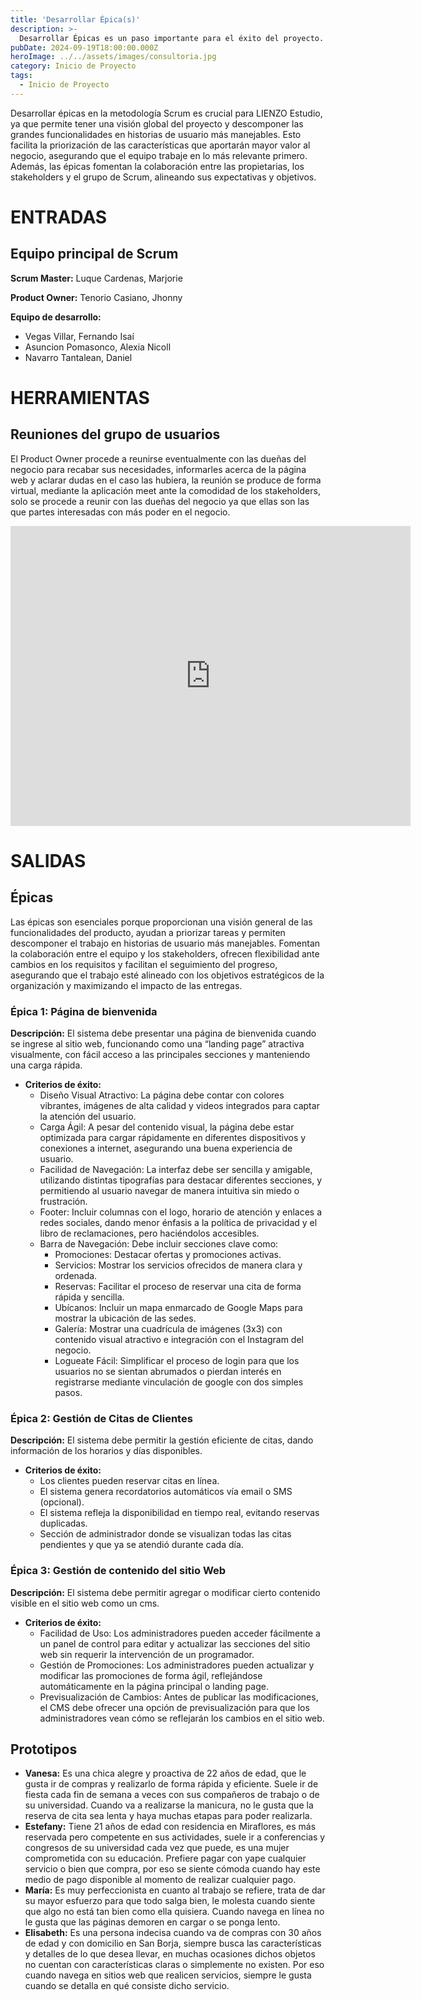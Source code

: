 ```yaml
---
title: 'Desarrollar Épica(s)'
description: >-
  Desarrollar Épicas es un paso importante para el éxito del proyecto.
pubDate: 2024-09-19T18:00:00.000Z
heroImage: ../../assets/images/consultoria.jpg
category: Inicio de Proyecto
tags:
  - Inicio de Proyecto
---
```


Desarrollar épicas en la metodología Scrum es crucial para LIENZO Estudio, ya que
permite tener una visión global del proyecto y descomponer las grandes funcionalidades en
historias de usuario más manejables. Esto facilita la priorización de las características que
aportarán mayor valor al negocio, asegurando que el equipo trabaje en lo más relevante primero.
Además, las épicas fomentan la colaboración entre las propietarias, los stakeholders y el grupo de Scrum,
alineando sus expectativas y objetivos.

# ENTRADAS

## Equipo principal de Scrum

**Scrum Master:** Luque Cardenas, Marjorie

**Product Owner:** Tenorio Casiano, Jhonny

**Equipo de desarrollo:**

- Vegas Villar, Fernando Isaí
- Asuncion Pomasonco, Alexia Nicoll
- Navarro Tantalean, Daniel

# HERRAMIENTAS

## Reuniones del grupo de usuarios

El Product Owner procede a reunirse eventualmente con las dueñas del negocio para recabar sus necesidades,
informarles acerca de la página web y aclarar dudas en el caso las hubiera, la reunión se produce de forma virtual,
mediante la aplicación meet ante la comodidad de los stakeholders, solo se procede a reunir con las dueñas del negocio
ya que ellas son las que partes interesadas con más poder en el negocio.

<div style={{ display: 'flex', justifyContent: 'center', marginBottom: '50px' }}>
	<iframe
		src='https://drive.google.com/file/d/17WrewZ9IFSc09OAoa7JqjB_7XcVpohdR/preview'
		width='640'
		height='480'
		frameborder='0'
		allowfullscreen
	></iframe>
</div>

# SALIDAS

## Épicas

Las épicas son esenciales porque proporcionan una visión general de las funcionalidades
del producto, ayudan a priorizar tareas y permiten descomponer el trabajo en historias de usuario
más manejables. Fomentan la colaboración entre el equipo y los stakeholders, ofrecen flexibilidad
ante cambios en los requisitos y facilitan el seguimiento del progreso, asegurando que el trabajo
esté alineado con los objetivos estratégicos de la organización y maximizando el impacto de las
entregas.

### Épica 1: Página de bienvenida

**Descripción:** El sistema debe presentar una página de bienvenida cuando se ingrese al sitio web, funcionando como
una “landing page” atractiva visualmente, con fácil acceso a las principales secciones y manteniendo
una carga rápida.

- **Criterios de éxito:**
  <ul style={{ listStyleType: 'circle', paddingLeft: '20px' }}>
  	<li>
  		Diseño Visual Atractivo: La página debe contar con colores vibrantes, imágenes de alta calidad
  		y videos integrados para captar la atención del usuario.
  	</li>
  	<li>
  		Carga Ágil: A pesar del contenido visual, la página debe estar optimizada para cargar
  		rápidamente en diferentes dispositivos y conexiones a internet, asegurando una buena
  		experiencia de usuario.
  	</li>
  	<li>
  		Facilidad de Navegación: La interfaz debe ser sencilla y amigable, utilizando distintas
  		tipografías para destacar diferentes secciones, y permitiendo al usuario navegar de manera
  		intuitiva sin miedo o frustración.
  	</li>
  	<li>
  		Footer: Incluir columnas con el logo, horario de atención y enlaces a redes sociales, dando
  		menor énfasis a la política de privacidad y el libro de reclamaciones, pero haciéndolos
  		accesibles.
  	</li>
  	<li>
  		Barra de Navegación: Debe incluir secciones clave como:
  		<ul style={{ listStyleType: 'square', paddingLeft: '20px' }}>
  			<li>Promociones: Destacar ofertas y promociones activas.</li>
  			<li>Servicios: Mostrar los servicios ofrecidos de manera clara y ordenada.</li>
  			<li>Reservas: Facilitar el proceso de reservar una cita de forma rápida y sencilla.</li>
  			<li>
  				Ubícanos: Incluir un mapa enmarcado de Google Maps para mostrar la ubicación de las sedes.
  			</li>
  			<li>
  				Galería: Mostrar una cuadrícula de imágenes (3x3) con contenido visual atractivo e
  				integración con el Instagram del negocio.
  			</li>
  			<li>
  				Logueate Fácil: Simplificar el proceso de login para que los usuarios no se sientan
  				abrumados o pierdan interés en registrarse mediante vinculación de google con dos simples
  				pasos.
  			</li>
  		</ul>
  	</li>
  </ul>

### Épica 2: Gestión de Citas de Clientes

**Descripción:** El sistema debe permitir la gestión eficiente de citas, dando información de los horarios y días disponibles.

- **Criterios de éxito:**
  <ul style={{ listStyleType: 'circle', paddingLeft: '20px' }}>
  	<li>Los clientes pueden reservar citas en línea.</li>
  	<li>El sistema genera recordatorios automáticos vía email o SMS (opcional).</li>
  	<li>El sistema refleja la disponibilidad en tiempo real, evitando reservas duplicadas.</li>
  	<li>
  		Sección de administrador donde se visualizan todas las citas pendientes y que ya se atendió
  		durante cada día.
  	</li>
  </ul>

### Épica 3: Gestión de contenido del sitio Web

**Descripción:** El sistema debe permitir agregar o modificar cierto contenido visible en el sitio web como un cms.

- **Criterios de éxito:**
  <ul style={{ listStyleType: 'circle', paddingLeft: '20px' }}>
  	<li>
  		Facilidad de Uso: Los administradores pueden acceder fácilmente a un panel de control para
  		editar y actualizar las secciones del sitio web sin requerir la intervención de un
  		programador.
  	</li>
  	<li>
  		Gestión de Promociones: Los administradores pueden actualizar y modificar las promociones de
  		forma ágil, reflejándose automáticamente en la página principal o landing page.
  	</li>
  	<li>
  		Previsualización de Cambios: Antes de publicar las modificaciones, el CMS debe ofrecer una
  		opción de previsualización para que los administradores vean cómo se reflejarán los cambios en
  		el sitio web.
  	</li>
  </ul>

## Prototipos

- **Vanesa:** Es una chica alegre y proactiva de 22 años de edad, que le gusta ir de compras y realizarlo de forma rápida
  y eficiente. Suele ir de fiesta cada fin de semana a veces con sus compañeros de trabajo o de su universidad. Cuando va a
  realizarse la manicura, no le gusta que la reserva de cita sea lenta y haya muchas etapas para poder realizarla.
- **Estefany:** Tiene 21 años de edad con residencia en Miraflores, es más reservada pero competente en sus actividades,
  suele ir a conferencias y congresos de su universidad cada vez que puede, es una mujer comprometida con su educación.
  Prefiere pagar con yape cualquier servicio o bien que compra, por eso se siente cómoda cuando hay este medio de pago
  disponible al momento de realizar cualquier pago.
- **María:** Es muy perfeccionista en cuanto al trabajo se refiere, trata de dar su mayor esfuerzo para que todo salga bien,
  le molesta cuando siente que algo no está tan bien como ella quisiera. Cuando navega en línea no le gusta que las páginas
  demoren en cargar o se ponga lento.
- **Elisabeth:** Es una persona indecisa cuando va de compras con 30 años de edad y con domicilio en San Borja, siempre busca
  las características y detalles de lo que desea llevar, en muchas ocasiones dichos objetos no cuentan con características
  claras o simplemente no existen. Por eso cuando navega en sitios web que realicen servicios, siempre le gusta cuando se
  detalla en qué consiste dicho servicio.
